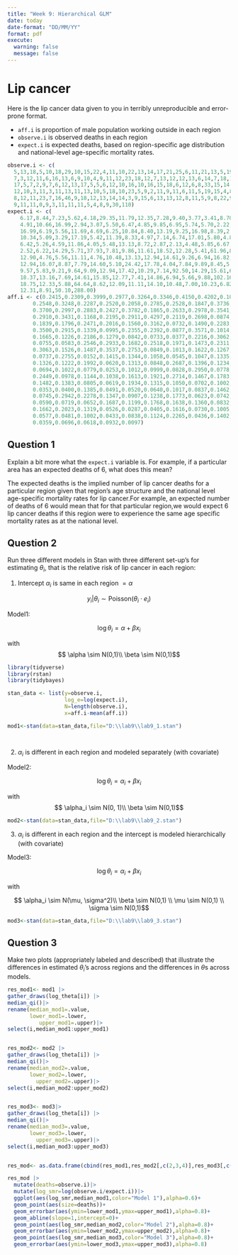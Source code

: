 ---
title: "Week 9: Hierarchical GLM"
date: today
date-format: "DD/MM/YY"
format: pdf
execute: 
  warning: false
  message: false
---

# Lip cancer

Here is the lip cancer data given to you in terribly unreproducible and error-prone format. 

- `aff.i` is proportion of male population working outside in each region
- `observe.i` is observed deaths in each region
- `expect.i` is expected deaths, based on region-specific age distribution and national-level age-specific mortality rates. 

```{r}
observe.i <- c(
  5,13,18,5,10,18,29,10,15,22,4,11,10,22,13,14,17,21,25,6,11,21,13,5,19,18,14,17,3,10,
  7,3,12,11,6,16,13,6,9,10,4,9,11,12,23,18,12,7,13,12,12,13,6,14,7,18,13,9,6,8,7,6,16,4,6,12,5,5,
  17,5,7,2,9,7,6,12,13,17,5,5,6,12,10,16,10,16,15,18,6,12,6,8,33,15,14,18,25,14,2,73,13,14,6,20,8,
  12,10,3,11,3,11,13,11,13,10,5,18,10,23,5,9,2,11,9,11,6,11,5,19,15,4,8,9,6,4,4,2,12,12,11,9,7,7,
  8,12,11,23,7,16,46,9,18,12,13,14,14,3,9,15,6,13,13,12,8,11,5,9,8,22,9,2,10,6,10,12,9,11,32,5,11,
  9,11,11,0,9,3,11,11,11,5,4,8,9,30,110)
expect.i <- c(
    6.17,8.44,7.23,5.62,4.18,29.35,11.79,12.35,7.28,9.40,3.77,3.41,8.70,9.57,8.18,4.35,
    4.91,10.66,16.99,2.94,3.07,5.50,6.47,4.85,9.85,6.95,5.74,5.70,2.22,3.46,4.40,4.05,5.74,6.36,5.13,
    16.99,6.19,5.56,11.69,4.69,6.25,10.84,8.40,13.19,9.25,16.98,8.39,2.86,9.70,12.12,12.94,9.77,
    10.34,5.09,3.29,17.19,5.42,11.39,8.33,4.97,7.14,6.74,17.01,5.80,4.84,12.00,4.50,4.39,16.35,6.02,
    6.42,5.26,4.59,11.86,4.05,5.48,13.13,8.72,2.87,2.13,4.48,5.85,6.67,6.11,5.78,12.31,10.56,10.23,
    2.52,6.22,14.29,5.71,37.93,7.81,9.86,11.61,18.52,12.28,5.41,61.96,8.55,12.07,4.29,19.42,8.25,
    12.90,4.76,5.56,11.11,4.76,10.48,13.13,12.94,14.61,9.26,6.94,16.82,33.49,20.91,5.32,6.77,8.70,
    12.94,16.07,8.87,7.79,14.60,5.10,24.42,17.78,4.04,7.84,9.89,8.45,5.06,4.49,6.25,9.16,12.37,8.40,
    9.57,5.83,9.21,9.64,9.09,12.94,17.42,10.29,7.14,92.50,14.29,15.61,6.00,8.55,15.22,18.42,5.77,
    18.37,13.16,7.69,14.61,15.85,12.77,7.41,14.86,6.94,5.66,9.88,102.16,7.63,5.13,7.58,8.00,12.82,
    18.75,12.33,5.88,64.64,8.62,12.09,11.11,14.10,10.48,7.00,10.23,6.82,15.71,9.65,8.59,8.33,6.06,
    12.31,8.91,50.10,288.00)
aff.i <- c(0.2415,0.2309,0.3999,0.2977,0.3264,0.3346,0.4150,0.4202,0.1023,0.1752,
        0.2548,0.3248,0.2287,0.2520,0.2058,0.2785,0.2528,0.1847,0.3736,0.2411,
        0.3700,0.2997,0.2883,0.2427,0.3782,0.1865,0.2633,0.2978,0.3541,0.4176,
        0.2910,0.3431,0.1168,0.2195,0.2911,0.4297,0.2119,0.2698,0.0874,0.3204,
        0.1839,0.1796,0.2471,0.2016,0.1560,0.3162,0.0732,0.1490,0.2283,0.1187,
        0.3500,0.2915,0.1339,0.0995,0.2355,0.2392,0.0877,0.3571,0.1014,0.0363,
        0.1665,0.1226,0.2186,0.1279,0.0842,0.0733,0.0377,0.2216,0.3062,0.0310,
        0.0755,0.0583,0.2546,0.2933,0.1682,0.2518,0.1971,0.1473,0.2311,0.2471,
        0.3063,0.1526,0.1487,0.3537,0.2753,0.0849,0.1013,0.1622,0.1267,0.2376,
        0.0737,0.2755,0.0152,0.1415,0.1344,0.1058,0.0545,0.1047,0.1335,0.3134,
        0.1326,0.1222,0.1992,0.0620,0.1313,0.0848,0.2687,0.1396,0.1234,0.0997,
        0.0694,0.1022,0.0779,0.0253,0.1012,0.0999,0.0828,0.2950,0.0778,0.1388,
        0.2449,0.0978,0.1144,0.1038,0.1613,0.1921,0.2714,0.1467,0.1783,0.1790,
        0.1482,0.1383,0.0805,0.0619,0.1934,0.1315,0.1050,0.0702,0.1002,0.1445,
        0.0353,0.0400,0.1385,0.0491,0.0520,0.0640,0.1017,0.0837,0.1462,0.0958,
        0.0745,0.2942,0.2278,0.1347,0.0907,0.1238,0.1773,0.0623,0.0742,0.1003,
        0.0590,0.0719,0.0652,0.1687,0.1199,0.1768,0.1638,0.1360,0.0832,0.2174,
        0.1662,0.2023,0.1319,0.0526,0.0287,0.0405,0.1616,0.0730,0.1005,0.0743,
        0.0577,0.0481,0.1002,0.0433,0.0838,0.1124,0.2265,0.0436,0.1402,0.0313,
        0.0359,0.0696,0.0618,0.0932,0.0097)
```


## Question 1

Explain a bit more what the `expect.i` variable is. For example, if a particular area has an expected deaths of 6, what does this mean?  


The expected deaths is the implied number of lip cancer deaths for a particular region given that region's age structure and the national level age-specific mortality rates for lip cancer.For example, an expected number of deaths of 6 would mean that for that particular region,we would expect 6 lip cancer deaths if this region were to experience the same age specific mortality rates as at the national level.


## Question 2

Run three different models in Stan with three different set-up's for estimating $\theta_i$, that is the relative risk of lip cancer in each region:

1. Intercept $\alpha_i$ is same in each region $= \alpha$  


$$y_i|\theta_i \sim \text{Poisson} (\theta_i \cdot e_i)$$

Model1:  

$$ \log \theta_i =\alpha + \beta x_i$$

with  
$$ \alpha \sim N(0,1)\\ \beta \sim N(0,1)$$


```{r}
library(tidyverse)
library(rstan)
library(tidybayes)

stan_data <- list(y=observe.i,
                  log_e=log(expect.i),
                  N=length(observe.i),
                  x=aff.i-mean(aff.i))

mod1<-stan(data=stan_data,file="D:\\lab9\\lab9_1.stan")




```



2. $\alpha_i$ is different in each region and modeled separately (with covariate)  


Model2:  

$$ \log \theta_i =\alpha_i + \beta x_i$$

with 
$$ \alpha_i \sim N(0, 1)\\ \beta \sim N(0,1)$$

```{r}
mod2<-stan(data=stan_data,file="D:\\lab9\\lab9_2.stan")
```


3. $\alpha_i$ is different in each region and the intercept is modeled hierarchically (with covariate)  


Model3:  

$$ \log \theta_i =\alpha_i + \beta x_i$$

with  

$$ \alpha_i \sim N(\mu, \sigma^2)\\ \beta \sim N(0,1) \\ \mu \sim N(0,1) \\ \sigma \sim N(0,1)$$



```{r}
mod3<-stan(data=stan_data,file="D:\\lab9\\lab9_3.stan")
```


## Question 3

Make two plots (appropriately labeled and described) that illustrate the differences in estimated $\theta_i$'s across regions and the differences in $\theta$s across models.  


```{r}

res_mod1<- mod1 |>
gather_draws(log_theta[i]) |>
median_qi()|>
rename(median_mod1=.value,
       lower_mod1=.lower, 
	      upper_mod1=.upper)|>
select(i,median_mod1:upper_mod1)


res_mod2<- mod2 |>
gather_draws(log_theta[i]) |>
median_qi()|>
rename(median_mod2=.value,
       lower_mod2=.lower, 
	     upper_mod2=.upper)|>
select(i,median_mod2:upper_mod2)


res_mod3<- mod3|>
gather_draws(log_theta[i]) |>
median_qi()|>
rename(median_mod3=.value,
       lower_mod3=.lower, 
	     upper_mod3=.upper)|>
select(i,median_mod3:upper_mod3)



```

```{r}

res_mod<- as.data.frame(cbind(res_mod1,res_mod2[,c(2,3,4)],res_mod3[,c(2,3,4)]))

res_mod |>
  mutate(deaths=observe.i)|>
  mutate(log_smr=log(observe.i/expect.i))|>
  ggplot(aes(log_smr,median_mod1,color="Model 1"),alpha=0.6)+
  geom_point(aes(size=deaths))+
  geom_errorbar(aes(ymin=lower_mod1,ymax=upper_mod1),alpha=0.8)+
  geom_abline(slope=1,intercept=0)+
  geom_point(aes(log_smr,median_mod2,color="Model 2"),alpha=0.8)+
  geom_errorbar(aes(ymin=lower_mod2,ymax=upper_mod2),alpha=0.8)+
  geom_point(aes(log_smr,median_mod3,color="Model 3"),alpha=0.8)+
  geom_errorbar(aes(ymin=lower_mod3,ymax=upper_mod3),alpha=0.8)
  
```



